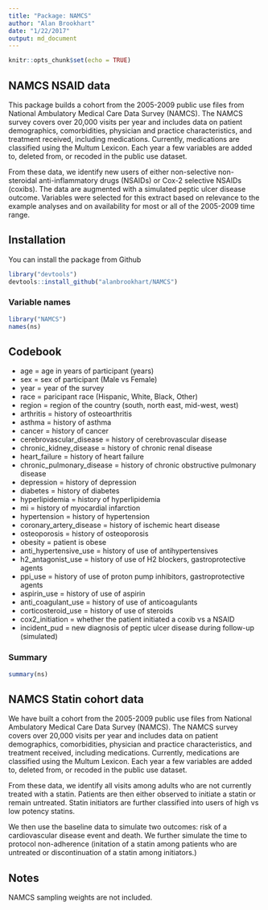 ```yaml
---
title: "Package: NAMCS"
author: "Alan Brookhart"
date: "1/22/2017"
output: md_document
---
```


```r
knitr::opts_chunk$set(echo = TRUE)
```

## NAMCS NSAID data

This package builds a cohort from the 2005-2009 public use files from National Ambulatory Medical Care Data Survey (NAMCS).  The NAMCS survey covers over 20,000 visits per year and includes data on patient demographics, comorbidities, physician and practice characteristics, and treatment received, including medications. Currently, medications are classified using the Multum Lexicon. Each year a few variables are added to, deleted from, or recoded in the public use dataset. 


From these data, we identify new users of either non-selective non-steroidal anti-inflammatory drugs (NSAIDs) or Cox-2 selective NSAIDs (coxibs). The data are augmented with a simulated peptic ulcer disease outcome. Variables were selected for this extract based on relevance to the example analyses and on availability for most or all of the 2005-2009 time range.

## Installation

You can install the package from Github

```r
library("devtools")
devtools::install_github("alanbrookhart/NAMCS")
```

### Variable names

```r
library("NAMCS")
names(ns)
```


## Codebook 

* age = age in years of participant (years)
* sex = sex of participant (Male vs Female)
* year = year of the survey
* race = paricipant race (Hispanic, White, Black, Other)
* region = region of the country (south, north east, mid-west, west)
* arthritis = history of osteoarthritis
* asthma = history of asthma 
* cancer = history of cancer
* cerebrovascular_disease = history of cerebrovascular disease
* chronic_kidney_disease = history of chronic renal disease
* heart_failure = history of heart failure 
* chronic_pulmonary_disease = history of chronic obstructive pulmonary disease
* depression = history of depression
* diabetes = history of diabetes
* hyperlipidemia = history of hyperlipidemia
* mi = history of myocardial infarction
* hypertension = history of hypertension
* coronary_artery_disease = history of ischemic heart disease
* osteoporosis = history of osteoporosis
* obesity = patient is obese 
* anti_hypertensive_use = history of use of antihypertensives
* h2_antagonist_use = history of use of H2 blockers, gastroprotective agents
* ppi_use = history of use of proton pump inhibitors, gastroprotective agents
* aspirin_use = history of use of aspirin
* anti_coagulant_use = history of use of anticoagulants
* corticosteroid_use = history of use of steroids
* cox2_initiation = whether the patient initiated a coxib vs a NSAID
* incident_pud = new diagnosis of peptic ulcer disease during follow-up (simulated)


### Summary 

```r
summary(ns) 
```


## NAMCS Statin cohort data

We have built a cohort from the 2005-2009 public use files from National Ambulatory Medical Care Data Survey (NAMCS).  The NAMCS survey covers over 20,000 visits per year and includes data on patient demographics, comorbidities, physician and practice characteristics, and treatment received, including medications. Currently, medications are classified using the Multum Lexicon. Each year a few variables are added to, deleted from, or recoded in the public use dataset. 

From these data, we identify all visits among adults who are not currently treated with a statin.  Patients are then either observed to initiate a statin or remain untreated.  Statin initiators are further classified into users of high vs low potency statins. 

We then use the baseline data to simulate two outcomes: risk of a cardiovascular disease event and death.  We further simulate the time to protocol non-adherence (initation of a statin among patients who are untreated or discontinuation of a statin among initiators.)


## Notes

NAMCS sampling weights are not included.


